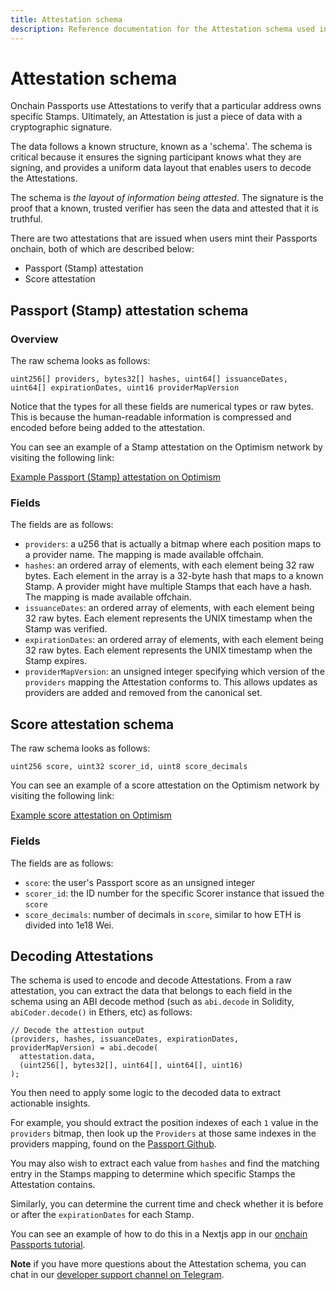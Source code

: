 ```yaml
---
title: Attestation schema
description: Reference documentation for the Attestation schema used in Passport's smart contract stack.
---
```


# Attestation schema

Onchain Passports use Attestations to verify that a particular address owns specific Stamps.
Ultimately, an Attestation is just a piece of data with a cryptographic signature. 

The data follows a known structure, known as a 'schema'. The  schema is critical because it ensures the signing participant
knows what they are signing, and provides a uniform data layout that enables users to decode the Attestations.

The schema is *the layout of information being attested*. 
The signature is the proof that a known, trusted verifier has seen the data and attested that it is truthful.

There are two attestations that are issued when users mint their Passports onchain, both of which are described below:
* Passport (Stamp) attestation
* Score attestation

## Passport (Stamp) attestation schema

### Overview

The raw schema looks as follows:

```
uint256[] providers, bytes32[] hashes, uint64[] issuanceDates, uint64[] expirationDates, uint16 providerMapVersion
```

Notice that the types for all these fields are numerical types or raw bytes. 
This is because the human-readable information is compressed and encoded before being added to the attestation.

You can see an example of a Stamp attestation on the Optimism network by visiting the following link:

[Example Passport (Stamp) attestation on Optimism](https://optimism.easscan.org/attestation/view/0xd53526d72b9e9283a70894ddfba32513b722a939d85c1a6be402416d29cdc0b9)

### Fields

The fields are as follows:

- `providers`: a u256 that is actually a bitmap where each position maps to a provider name. The mapping is made available offchain.
- `hashes`: an ordered array of elements, with each element being 32 raw bytes. Each element in the array is a 32-byte hash that maps to a known Stamp. A provider might have multiple Stamps that each have a hash. The mapping is made available offchain.
- `issuanceDates`: an ordered array of elements, with each element being 32 raw bytes. Each element represents the UNIX timestamp when the Stamp was verified.
- `expirationDates`: an ordered array of elements, with each element being 32 raw bytes. Each element represents the UNIX timestamp when the Stamp expires.
- `providerMapVersion`: an unsigned integer specifying which version of the `providers` mapping the Attestation conforms to. This allows updates as providers are added and removed from the canonical set.


## Score attestation schema

The raw schema looks as follows:

```
uint256 score, uint32 scorer_id, uint8 score_decimals
```

You can see an example of a score attestation on the Optimism network by visiting the following link:

[Example score attestation on Optimism](https://optimism.easscan.org/attestation/view/0x1d7832d2f4e5e71da3d8b0ceee72faf4cd44990057b21a26d9f775b911fe1bfe)

### Fields

The fields are as follows:

- `score`: the user's Passport score as an unsigned integer
- `scorer_id`: the ID number for the specific Scorer instance that issued the `score`
- `score_decimals`: number of decimals in `score`, similar to how ETH is divided into 1e18 Wei. 

## Decoding Attestations

The schema is used to encode and decode Attestations. 
From a raw attestation, you can extract the data that belongs to each field in the schema using an ABI decode method (such as `abi.decode` in Solidity, `abiCoder.decode()` in Ethers, etc) as follows:

```
// Decode the attestion output
(providers, hashes, issuanceDates, expirationDates, providerMapVersion) = abi.decode(
  attestation.data,
  (uint256[], bytes32[], uint64[], uint64[], uint16)
);
```

You then need to apply some logic to the decoded data to extract actionable insights.

For example, you should extract the position indexes of each `1` value in the `providers` bitmap, then look up the `Providers` at those same indexes in the providers mapping, found on the [Passport Github](https://github.com/passportxyz/eas-proxy/blob/main/deployments/providerBitMapInfo.json).

You may also wish to extract each value from `hashes` and find the matching entry in the Stamps mapping to determine which specific Stamps the Attestation contains.

Similarly, you can determine the current time and check whether it is before or after the `expirationDates` for each Stamp.

You can see an example of how to do this in a Nextjs app in our [onchain Passports tutorial](./tutorials/integrating-onchain-stamp-data).

**Note** if you have more questions about the Attestation schema, you can chat in our [developer support channel on Telegram](https://t.me/+Mcp9RsRV7tVmYjZh).
